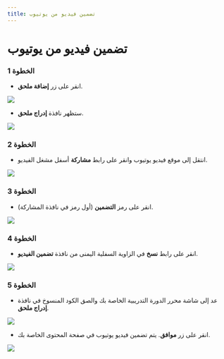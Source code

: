 ---
title: تضمين فيديو من يوتيوب
---


# تضمين فيديو من يوتيوب

### الخطوة 1
- انقر على زر **إضافة ملحق**.

![](/img/ulearning/teacher/prepare15.png)

- ستظهر نافذة **إدراج ملحق**.

![](/img/ulearning/teacher/prepare16.png)


### الخطوة 2
- انتقل إلى موقع فيديو يوتيوب وانقر على رابط **مشاركة** أسفل مشغل الفيديو.

![](/img/ulearning/teacher/prepare17.png)


### الخطوة 3
- انقر على رمز **التضمين** (أول رمز في نافذة المشاركة).

![](/img/ulearning/teacher/prepare18.png)


### الخطوة 4
- انقر على رابط **نسخ** في الزاوية السفلية اليمنى من نافذة **تضمين الفيديو**.

![](/img/ulearning/teacher/prepare19.png)


### الخطوة 5
- عد إلى شاشة محرر الدورة التدريبية الخاصة بك والصق الكود المنسوخ في نافذة **إدراج ملحق**.

![](/img/ulearning/teacher/prepare20.png)

- انقر على زر **موافق**. يتم تضمين فيديو يوتيوب في صفحة المحتوى الخاصة بك.

![](/img/ulearning/teacher/prepare21.png)
